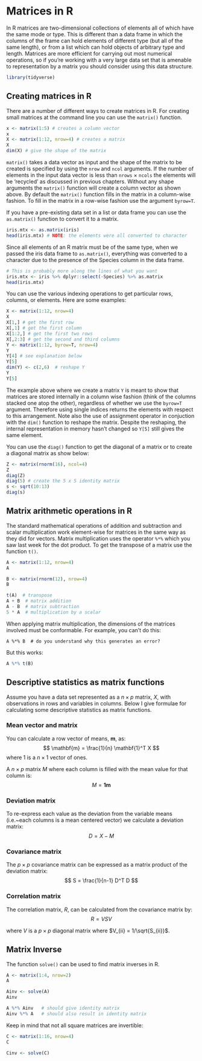 
# Matrices in R

In R matrices are two-dimensional collections of elements all of which
have the same mode or type. This is different than a data frame in which
the columns of the frame can hold elements of different type (but all of
the same length), or from a list which can hold objects of arbitrary
type and length. Matrices are more efficient for carrying out most
numerical operations, so if you're working with a very large data set
that is amenable to representation by a matrix you should consider using
this data structure.

```r
library(tidyverse)
```


## Creating matrices in R

There are a number of different ways to create matrices in R. For
creating small matrices at the command line you can use the
`matrix()` function.


```r
x <- matrix(1:5) # creates a column vector
x
X <- matrix(1:12, nrow=4) # creates a matrix
X
dim(X) # give the shape of the matrix
```

`matrix()` takes a data vector as input and the shape of the
matrix to be created is specified by using the `nrow` and
`ncol` arguments. If the number of elements in the input data
vector is less than `nrows` $\times$ `ncols` the
elements will be 'recycled' as discussed in previous chapters. Without
any shape arguments the `matrix()` function will create a
column vector as shown above. By default the `matrix()`
function fills in the matrix in a column-wise fashion. To fill in the
matrix in a row-wise fashion use the argument `byrow=T`.

If you have a pre-existing data set in a list or data frame you can use
the `as.matrix()` function to convert it to a matrix.

```r
iris.mtx <- as.matrix(iris)
head(iris.mtx) # NOTE: the elements were all converted to character
```

Since all elements of an R matrix must be of the same type, when we passed the iris data frame to `as.matrix()`, everything was converted to a character due to the presence of the Species column in the data frame.

```r
# This is probably more along the lines of what you want
iris.mtx <- iris %>% dplyr::select(-Species) %>% as.matrix
head(iris.mtx)
```

You can use the various indexing operations to get particular rows,
columns, or elements. Here are some examples:

```r
X <- matrix(1:12, nrow=4)
X
X[1,] # get the first row
X[,1] # get the first column
X[1:2,] # get the first two rows
X[,2:3] # get the second and third columns
Y <- matrix(1:12, byrow=T, nrow=4)
Y
Y[4] # see explanation below
Y[5]
dim(Y) <- c(2,6)  # reshape Y
Y
Y[5]
```

The example above where we create a matrix `Y` is meant to
show that matrices are stored internally in a column wise fashion (think
of the columns stacked one atop the other), regardless of whether we use
the `byrow=T` argument. Therefore using single indices returns
the elements with respect to this arrangement. Note also the use of
assignment operator in conjuction with the `dim()` function to
reshape the matrix. Despite the reshaping, the internal representation
in memory hasn't changed so `Y[5]` still gives the same
element.

You can use the `diag()` function to get the diagonal of a
matrix or to create a diagonal matrix as show below:

```r
Z <- matrix(rnorm(16), ncol=4)
Z
diag(Z)
diag(5) # create the 5 x 5 identity matrix
s <- sqrt(10:13)
diag(s)
```


## Matrix arithmetic operations in R

The standard mathematical operations of addition and subtraction and
scalar multiplication work element-wise for matrices in the same way as
they did for vectors. Matrix multiplication uses the operator
`%*%` which you saw last week for the dot product. To get the
transpose of a matrix use the function `t()`. 

```r
A <- matrix(1:12, nrow=4)
A

B <- matrix(rnorm(12), nrow=4)
B

t(A)  # transpose
A + B  # matrix addition
A - B  # matrix subtraction
5 * A  # multiplication by a scalar
```

When applying matrix multiplication, the dimensions of the matrices involved must be conformable. For example, you can't do this:

```
A %*% B  # do you understand why this generates an error?
```

But this works:
```r
A %*% t(B)
```



## Descriptive statistics as matrix functions

Assume you have a data set represented as a $n \times p$ matrix, $X$, with
observations in rows and variables in columns. Below I give formulae for
calculating some descriptive statistics as matrix functions.

### Mean vector and matrix

You can calculate a row vector of means, $\mathbf{m}$, as: 
$$
\mathbf{m} = \frac{1}{n} \mathbf{1}^T  X
$$ 
where $1$ is a $n \times 1$ vector of ones.

A $n \times p$ matrix $M$ where each column is filled with the mean
value for that column is: 
$$
M = \mathbf{1}\mathbf{m}
$$

### Deviation matrix

To re-express each value as the deviation from the variable means
(i.e.~each columns is a mean centered vector) we calculate a deviation
matrix: 
$$
D = X - M
$$

### Covariance matrix

The $p \times p$ covariance matrix can be expressed as a matrix product of the deviation matrix:
$$
S = \frac{1}{n-1} D^T D
$$

### Correlation matrix

The correlation matrix, $R$, can be calculated from the covariance
matrix by: 
$$
R = V S V
$$

where $V$ is a $p \times p$ diagonal matrix where
$V_{ii} = 1/\sqrt{S_{ii}}$.


## Matrix Inverse

The function `solve()` can be used to find matrix inverses in R.

```r
A <- matrix(1:4, nrow=2)
A

Ainv <- solve(A)
Ainv

A %*% Ainv   # should give identity matrix
Ainv %*% A   # should also result in identity matrix
```

Keep in mind that not all square matrices are invertible:

```r
C <- matrix(1:16, nrow=4)
C

Cinv <- solve(C)
```
